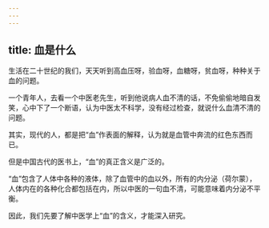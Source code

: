 ```yaml
---
---
---
```

title: 血是什么
---




生活在二十世纪的我们，天天听到高血压呀，验血呀，血糖呀，贫血呀，种种关于血的问题。

一个青年人，去看一个中医老先生，听到他说病人血不清的话，不免偷偷地暗自发笑，心中下了一个断语，认为中医太不科学，没有经过检查，就说什么血清不清的问题。

其实，现代的人，都是把“血”作表面的解释，认为就是血管中奔流的红色东西而已。

但是中国古代的医书上，“血”的真正含义是广泛的。

“血”包含了人体中各种的液体，除了血管中的血以外，所有的内分泌（荷尔蒙），人体内在的各种化合都包括在内，所以中医的一句血不清，可能意味着内分泌不平衡。

因此，我们先要了解中医学上“血”的含义，才能深入研究。